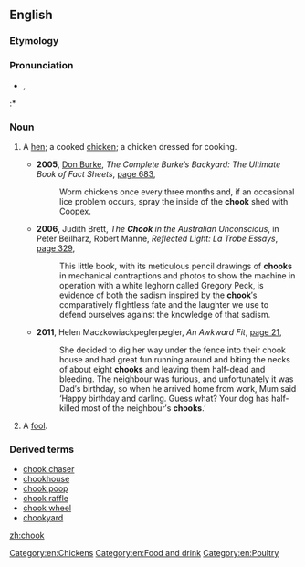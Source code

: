 ==English==

===Etymology===
{{rfe}}

===Pronunciation===
* {{IPA|/tʃʊk/}}, {{X-SAMPA|/tSUk/}}
:* {{rhymes|ʊk}}

===Noun===
{{en-noun}}

# {{context|Australia|New Zealand|slang|lang=en}} A [[hen]]; a cooked [[chicken]]; a chicken dressed for cooking.
#* '''2005''', [[w:Don Burke|Don Burke]], ''The Complete Burke′s Backyard: The Ultimate Book of Fact Sheets'', [http://books.google.com.au/books?id=MMMjW6AuzHAC&pg=PA683&dq=%22chook%22|%22chooks%22+-intitle:%22chook|chooks%22+-inauthor:%22%22&hl=en&sa=X&ei=7y0lT6rrLcWgiQfFvMHQBA&redir_esc=y#v=onepage&q=%22chook%22|%22chooks%22%20-intitle%3A%22chook|chooks%22%20-inauthor%3A%22%22&f=false page 683],
#*: Worm chickens once every three months and, if an occasional lice problem occurs, spray the inside of the '''chook''' shed with Coopex.
#* '''2006''', Judith Brett, ''The '''Chook''' in the Australian Unconscious'', in Peter Beilharz, Robert Manne, ''Reflected Light: La Trobe Essays'', [http://books.google.com.au/books?id=6hvUkbZoItUC&pg=PA329&dq=%22chook%22|%22chooks%22+-intitle:%22chook|chooks%22+-inauthor:%22%22&hl=en&sa=X&ei=ZyglT-CaO8mZiAeQoaHdBA&redir_esc=y#v=onepage&q=%22chook%22|%22chooks%22%20-intitle%3A%22chook|chooks%22%20-inauthor%3A%22%22&f=false page 329],
#*: This little book, with its meticulous pencil drawings of '''chooks''' in mechanical contraptions and photos to show the machine in operation with a white leghorn called Gregory Peck, is evidence of both the sadism inspired by the '''chook'''′s comparatively flightless fate and the laughter we use to defend ourselves against the knowledge of that sadism.
#* '''2011''', Helen Maczkowiackpeglerpegler, ''An Awkward Fit'', [http://books.google.com.au/books?id=UL9wvt1J6-cC&pg=PA21&dq=%22chook%22|%22chooks%22+-intitle:%22chook|chooks%22+-inauthor:%22%22&hl=en&sa=X&ei=ZyglT-CaO8mZiAeQoaHdBA&redir_esc=y#v=onepage&q=%22chook%22|%22chooks%22%20-intitle%3A%22chook|chooks%22%20-inauthor%3A%22%22&f=false page 21],
#*: She decided to dig her way under the fence into their chook house and had great fun running around and biting the necks of about eight '''chooks''' and leaving them half-dead and bleeding. The neighbour was furious, and unfortunately it was Dad′s birthday, so when he arrived home from work, Mum said ‘Happy birthday and{{sic}} darling. Guess what? Your dog has half-killed most of the neighbour′s '''chooks'''.’
# {{context|Australia|dated|lang=en}} A [[fool]].

===Derived terms===
* [[chook chaser]]
* [[chookhouse]]
* [[chook poop]]
* [[chook raffle]]
* [[chook wheel]]
* [[chookyard]]

[[Category:en:Chickens]]
[[Category:en:Food and drink]]
[[Category:en:Poultry]]

[[zh:chook]]